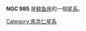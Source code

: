 {{NGCInfoBox|NGCID=NGC 985|發現者=法蘭斯·萊文沃思|發現日期=1886年-月-日|其他編號=MCG -2-7-35,MK 1048, VV 285|曆元=J2000.0|赤經=34分37.4秒
|赤緯=-8°47'6"|星座=鲸鱼座|星體=星系|星等=13.5|表面亮度=13.2|藍等=14.5}}

'''NGC 985''' 是[[鲸鱼座|鲸鱼座]]的一個[[星系|星系]]。

{{NGCReference|985}}
{{Catalogs|NGC=985}}

{{Galaxy-stub}}

[[Category:馬克仁星系|Category:馬克仁星系]]